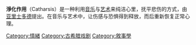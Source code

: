 {{Expand English|Catharsis|date=2015年5月}}
{{unreferenced|time=2015-05-11T16:50:18+00:00}}
'''淨化作用'''（Catharsis）是一种利用[[音乐|音乐]]与[[艺术|艺术]]来纯洁心里，抚平悲伤的方式，由[[亚里士多德|亚里士多德]]提出。在音乐与艺术中，让伤感与恐惧得到释放，而后重新恢复正常心理。

{{藝術小作品}}

[[Category:情緒|Category:情緒]]
[[Category:古希腊戏剧|Category:古希腊戏剧]]
[[Category:敘事學|Category:敘事學]]